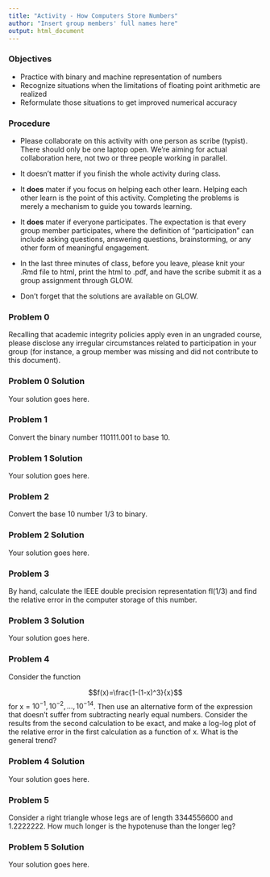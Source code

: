 ```yaml
---
title: "Activity - How Computers Store Numbers"
author: "Insert group members' full names here"
output: html_document
---
```


### Objectives

* Practice with binary and machine representation of numbers
* Recognize situations when the limitations of floating point arithmetic are realized
* Reformulate those situations to get improved numerical accuracy

### Procedure

* Please collaborate on this activity with one person as scribe (typist). There should only be one laptop open. We're aiming for actual collaboration here, not two or three people working in parallel.

* It doesn't matter if you finish the whole activity during class.

* It **does** mater if you focus on helping each other learn. Helping each other learn is the point of this activity. Completing the problems is merely a mechanism to guide you towards learning.

* It **does** mater if everyone participates. The expectation is that every group member participates, where the definition of "participation" can include asking questions, answering questions, brainstorming, or any other form of meaningful engagement.

* In the last three minutes of class, before you leave, please knit your .Rmd file to html, print the html to .pdf, and have the scribe submit it as a group assignment through GLOW.

* Don't forget that the solutions are available on GLOW.

### Problem 0

Recalling that academic integrity policies apply even in an ungraded course, please disclose any irregular circumstances related to participation in your group (for instance, a group member was missing and did not contribute to this document).

### Problem 0 Solution

Your solution goes here.

### Problem 1

Convert the binary number 110111.001 to base 10.

### Problem 1 Solution

Your solution goes here.

### Problem 2

Convert the base 10 number 1/3 to binary.

### Problem 2 Solution

Your solution goes here.

### Problem 3

By hand, calculate the IEEE double precision representation fl(1/3) and find the relative error in the computer storage of this number.

### Problem 3 Solution

Your solution goes here.

### Problem 4

Consider the function

$$f(x)=\frac{1-(1-x)^3}{x}$$
for x = $10^{-1}, 10^{-2}, \ldots, 10^{-14}$. Then use an alternative form of the expression that doesn't suffer from subtracting nearly equal numbers. Consider the results from the second calculation to be exact, and make a log-log plot of the relative error in the first calculation as a function of x. What is the general trend?

### Problem 4 Solution

Your solution goes here.

### Problem 5

Consider a right triangle whose legs are of length 3344556600 and 1.2222222. How much longer is the hypotenuse than the longer leg?

### Problem 5 Solution

Your solution goes here.